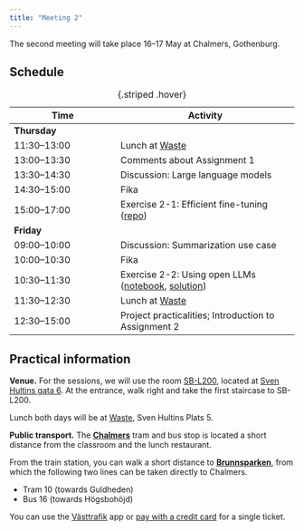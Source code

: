 ```yaml
---
title: "Meeting 2"
---
```


The second meeting will take place 16&ndash;17 May at Chalmers, Gothenburg.

## Schedule

| Time | Activity |
|------|----------|
| **Thursday** | |
| 11:30–13:00 | Lunch at [Waste](https://maps.app.goo.gl/6V9uAXxUdLLVop2Y8) |
| 13:00–13:30 | Comments about Assignment 1 |
| 13:30–14:30 | Discussion: Large language models |
| 14:30–15:00 | Fika |
| 15:00–17:00 | Exercise 2-1: Efficient fine-tuning ([repo](https://github.com/liu-nlp/dl4nlp/tree/main/website/modules/module2/peft/)) |
| **Friday** | |
| 09:00–10:00 | Discussion: Summarization use case |
| 10:00–10:30 | Fika |
| 10:30–11:30 | Exercise 2-2: Using open LLMs ([notebook](https://colab.research.google.com/drive/1sRDyMwBSRohzbqqgIT9KgXntemJaRZTf?usp=sharing), [solution](Exercise 2.2 solution.pdf)) |
| 11:30–12:30 | Lunch at [Waste](https://maps.app.goo.gl/6V9uAXxUdLLVop2Y8) | 
| 12:30–15:00 | Project practicalities; Introduction to Assignment 2 |
: {.striped .hover}

## Practical information

**Venue.** For the sessions, we will use the room [SB-L200](https://maps.chalmers.se/#b7834339-e8ef-4c9a-b593-b89854ccfa72), located at [Sven Hultins gata 6](https://maps.app.goo.gl/bVfwLpVusv3LoGKk7).
At the entrance, walk right and take the first staircase to SB-L200.

Lunch both days will be at [Waste](https://maps.app.goo.gl/6V9uAXxUdLLVop2Y8), Sven Hultins Plats 5.

**Public transport.** The [**Chalmers**](https://maps.app.goo.gl/sk3ygGvYDt2wcfEN8) tram and bus stop is located a short distance from the classroom and the lunch restaurant.

From the train station, you can walk a short distance to [**Brunnsparken**](https://maps.app.goo.gl/1Zi2gNZNvEWeLzHk9), from which the following two lines can be taken directly to Chalmers.

* Tram 10 (towards Guldheden)
* Bus 16 (towards Högsbohöjd)

You can use the [Västtrafik](https://www.vasttrafik.se/en/) app or [pay with a credit card](https://www.vasttrafik.se/en/Tickets/more-about-tickets/Tap-payment/) for a single ticket.